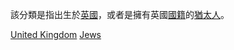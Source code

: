 {{Catnav|頁面分類|各種主題的頁面分類|按國家分類|各國人物|犹太人}}
{{Catnav|頁面分類|人类社会|民族|犹太人}}
{{Catnav|頁面分類|人类社会|族群|英國族群|各族群英國人}}
{{Catnav|頁面分類|人类社会|族群|猶太|犹太人}}
{{Catnav|頁面分類|人类社会|人物|各國人物|犹太人}}
{{Catnav|頁面分類|人物|各國人物|英國人}}
{{Catnav|頁面分類|人物|各國人物|犹太人}}

該分類是指出生於[[英國|英國]]，或者是擁有英國[[國籍|國籍]]的[[猶太人|猶太人]]。
{{Commons category|Jewish people of the United Kingdom}}

[[Category:各國猶太人|United Kingdom]]
[[Category:各族群英國人|Jews]]
